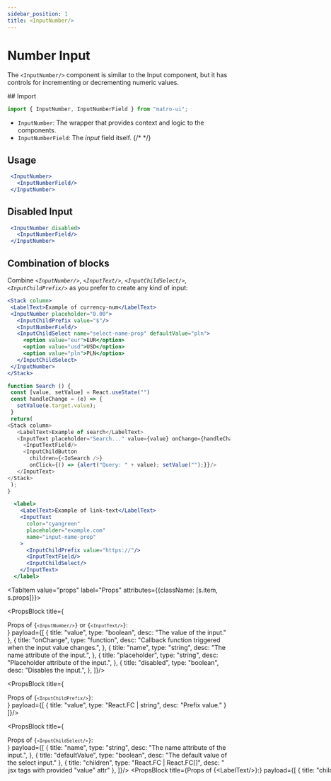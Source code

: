 ```yaml
---
sidebar_position: 1
title: <InputNumber/>
---
```



# Number Input

The `<InputNumber/>` component is similar to the Input component, but it has controls for incrementing or decrementing numeric values.

<Sources 
  git="https://github.com/matro-ui/matro-ui/tree/main/dist/inputs/InputNumber"
  npmjs="https://www.npmjs.com/package/matro-ui" 
  name="inputnumber"
/>


<div className={s.tabs}>
<Tabs className={s.parent}>
  <TabItem value="usage" label="Usage" attributes={{className: [s.item, s.usage]}}>
## Import 

```jsx
import { InputNumber, InputNumberField } from "matro-ui";
```
- `InputNumber`: The wrapper that provides context and logic to the components.
- `InputNumberField`: The <I>input</I> field itself.
{/*  */}

 ## Usage

 ```jsx live 
  <InputNumber>
    <InputNumberField/>
  </InputNumber>
```

 ## Disabled Input

 ```jsx live 
  <InputNumber disabled>
    <InputNumberField/>
  </InputNumber>
```

 ## Combination of blocks

 Combine <I>`<InputNumber/>`</I>, <I>`<InputText/>`</I>, <I>`<InputChildSelect/>`</I>, <I>`<InputChildPrefix/>`</I> as you prefer to create any kind of input:

 ```jsx live 
<Stack column>
  <LabelText>Example of currency-num</LabelText>
  <InputNumber placeholder="0.00">
    <InputChildPrefix value="$"/>
    <InputNumberField/>
    <InputChildSelect name="select-name-prop" defaultValue="pln">
      <option value="eur">EUR</option>
      <option value="usd">USD</option>
      <option value="pln">PLN</option>
    </InputChildSelect>
  </InputNumber>
</Stack>
```
 ```js live 
function Search () {
  const [value, setValue] = React.useState("")
  const handleChange = (e) => {
    setValue(e.target.value);
  } 
  return(
<Stack column>
    <LabelText>Example of search</LabelText>
    <InputText placeholder="Search..." value={value} onChange={handleChange}>
      <InputTextField/>
      <InputChildButton
        children={<IoSearch />} 
        onClick={() => {alert("Query: " + value); setValue("");}}/>
    </InputText>
 </Stack>
  );
}
```
```jsx live 
  <label>
    <LabelText>Example of link-text</LabelText>
    <InputText
      color="cyangreen"
      placeholder="example.com"
      name="input-name-prop"
    >
      <InputChildPrefix value="https://"/>
      <InputTextField/>
      <InputChildSelect/>
    </InputText>
  </label> 
```

  </TabItem>


  <TabItem value="props" label="Props" attributes={{className: [s.item, s.props]}}>

<PropsBlock title={<div>Props of <code>{`<InputNumber/>`}</code> or <code>{`<InputText/>`}</code>:</div>} payload={[
{
  title: "value",
  type: "boolean",
  desc: "The value of the input."
},
{
  title: "onChange",
  type: "function",
  desc: "Callback function triggered when the input value changes.",
},
{
  title: "name",
  type: "string",
  desc: "The name attribute of the input.",
},
{
  title: "placeholder",
  type: "string",
  desc: "Placeholder attribute of the input.",
},
{
  title: "disabled",
  type: "boolean",
  desc: "Disables the input.",
},
]}/>



<PropsBlock title={<div>Props of <code>{`<InputChildPrefix/>`}</code>:</div>} payload={[
{
  title: "value",
  type: "React.FC  |  string",
  desc: "Prefix value."
}
]}/>

<PropsBlock title={<div>Props of <code>{`<InputChildSelect/>`}</code>:</div>} payload={[
{
  title: "name",
  type: "string",
  desc: "The name attribute of the input.",
},
{
  title: "defaultValue",
  type: "boolean",
  desc: "The default value of the select input."
},
{
  title: "children",
  type: "React.FC  |  React.FC[]",
  desc: "<option> jsx tags with provided \"value\" attr"
},
]}/>

<PropsBlock title={<div>Props of <code>{`<LabelText/>`}</code>:</div>} payload={[
{
  title: "children",
  type: "string",
  desc: "The string value of the label.",
},
]}/>

  </TabItem>



  {/* <TabItem value="extra" label="Extras" attributes={{className: [s.item, s.extra]}}>
  </TabItem> */}



</Tabs>
</div>
